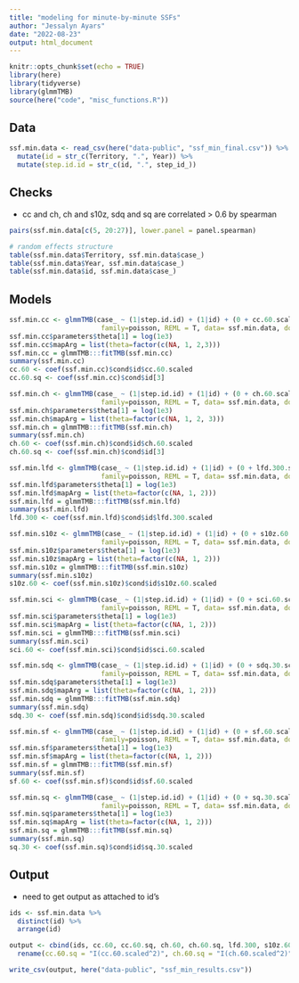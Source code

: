 ```yaml
---
title: "modeling for minute-by-minute SSFs"
author: "Jessalyn Ayars"
date: "2022-08-23"
output: html_document
---
```


```r
knitr::opts_chunk$set(echo = TRUE)
library(here)
library(tidyverse)
library(glmmTMB)
source(here("code", "misc_functions.R"))
```

 
## Data
```r
ssf.min.data <- read_csv(here("data-public", "ssf_min_final.csv")) %>%
  mutate(id = str_c(Territory, ".", Year)) %>%
  mutate(step.id.id = str_c(id, ".", step_id_))
```

## Checks
- cc and ch, ch and s10z, sdq and sq are correlated > 0.6 by spearman
```r
pairs(ssf.min.data[c(5, 20:27)], lower.panel = panel.spearman)

# random effects structure
table(ssf.min.data$Territory, ssf.min.data$case_)
table(ssf.min.data$Year, ssf.min.data$case_)
table(ssf.min.data$id, ssf.min.data$case_) 
```

## Models
```r
ssf.min.cc <- glmmTMB(case_ ~ (1|step.id.id) + (1|id) + (0 + cc.60.scaled|id) + cc.60.scaled + (0 + I(cc.60.scaled^2)|id) + I(cc.60.scaled^2), 
                       family=poisson, REML = T, data= ssf.min.data, doFit=FALSE) 
ssf.min.cc$parameters$theta[1] = log(1e3) 
ssf.min.cc$mapArg = list(theta=factor(c(NA, 1, 2,3))) 
ssf.min.cc = glmmTMB:::fitTMB(ssf.min.cc) 
summary(ssf.min.cc)  
cc.60 <- coef(ssf.min.cc)$cond$id$cc.60.scaled
cc.60.sq <- coef(ssf.min.cc)$cond$id[3]

ssf.min.ch <- glmmTMB(case_ ~ (1|step.id.id) + (1|id) + (0 + ch.60.scaled|id) + ch.60.scaled + (0 + I(ch.60.scaled^2)|id) + I(ch.60.scaled^2), 
                       family=poisson, REML = T, data= ssf.min.data, doFit=FALSE) 
ssf.min.ch$parameters$theta[1] = log(1e3) 
ssf.min.ch$mapArg = list(theta=factor(c(NA, 1, 2, 3))) 
ssf.min.ch = glmmTMB:::fitTMB(ssf.min.ch) 
summary(ssf.min.ch)   
ch.60 <- coef(ssf.min.ch)$cond$id$ch.60.scaled
ch.60.sq <- coef(ssf.min.ch)$cond$id[3] 

ssf.min.lfd <- glmmTMB(case_ ~ (1|step.id.id) + (1|id) + (0 + lfd.300.scaled|id) + lfd.300.scaled, 
                       family=poisson, REML = T, data= ssf.min.data, doFit=FALSE) 
ssf.min.lfd$parameters$theta[1] = log(1e3) 
ssf.min.lfd$mapArg = list(theta=factor(c(NA, 1, 2))) 
ssf.min.lfd = glmmTMB:::fitTMB(ssf.min.lfd) 
summary(ssf.min.lfd)  
lfd.300 <- coef(ssf.min.lfd)$cond$id$lfd.300.scaled

ssf.min.s10z <- glmmTMB(case_ ~ (1|step.id.id) + (1|id) + (0 + s10z.60.scaled|id) + s10z.60.scaled, 
                       family=poisson, REML = T, data= ssf.min.data, doFit=FALSE) 
ssf.min.s10z$parameters$theta[1] = log(1e3) 
ssf.min.s10z$mapArg = list(theta=factor(c(NA, 1, 2))) 
ssf.min.s10z = glmmTMB:::fitTMB(ssf.min.s10z) 
summary(ssf.min.s10z)   
s10z.60 <- coef(ssf.min.s10z)$cond$id$s10z.60.scaled

ssf.min.sci <- glmmTMB(case_ ~ (1|step.id.id) + (1|id) + (0 + sci.60.scaled|id) + sci.60.scaled, 
                       family=poisson, REML = T, data= ssf.min.data, doFit=FALSE) 
ssf.min.sci$parameters$theta[1] = log(1e3) 
ssf.min.sci$mapArg = list(theta=factor(c(NA, 1, 2))) 
ssf.min.sci = glmmTMB:::fitTMB(ssf.min.sci) 
summary(ssf.min.sci)  
sci.60 <- coef(ssf.min.sci)$cond$id$sci.60.scaled

ssf.min.sdq <- glmmTMB(case_ ~ (1|step.id.id) + (1|id) + (0 + sdq.30.scaled|id) + sdq.30.scaled, 
                       family=poisson, REML = T, data= ssf.min.data, doFit=FALSE) 
ssf.min.sdq$parameters$theta[1] = log(1e3) 
ssf.min.sdq$mapArg = list(theta=factor(c(NA, 1, 2))) 
ssf.min.sdq = glmmTMB:::fitTMB(ssf.min.sdq) 
summary(ssf.min.sdq)  
sdq.30 <- coef(ssf.min.sdq)$cond$id$sdq.30.scaled

ssf.min.sf <- glmmTMB(case_ ~ (1|step.id.id) + (1|id) + (0 + sf.60.scaled|id) + sf.60.scaled, 
                       family=poisson, REML = T, data= ssf.min.data, doFit=FALSE) 
ssf.min.sf$parameters$theta[1] = log(1e3) 
ssf.min.sf$mapArg = list(theta=factor(c(NA, 1, 2))) 
ssf.min.sf = glmmTMB:::fitTMB(ssf.min.sf) 
summary(ssf.min.sf)  
sf.60 <- coef(ssf.min.sf)$cond$id$sf.60.scaled

ssf.min.sq <- glmmTMB(case_ ~ (1|step.id.id) + (1|id) + (0 + sq.30.scaled|id) + sq.30.scaled, 
                       family=poisson, REML = T, data= ssf.min.data, doFit=FALSE) 
ssf.min.sq$parameters$theta[1] = log(1e3) 
ssf.min.sq$mapArg = list(theta=factor(c(NA, 1, 2))) 
ssf.min.sq = glmmTMB:::fitTMB(ssf.min.sq) 
summary(ssf.min.sq)  
sq.30 <- coef(ssf.min.sq)$cond$id$sq.30.scaled
```

## Output
- need to get output as attached to id's
```r
ids <- ssf.min.data %>%
  distinct(id) %>%
  arrange(id)

output <- cbind(ids, cc.60, cc.60.sq, ch.60, ch.60.sq, lfd.300, s10z.60, sci.60, sdq.30, sf.60, sq.30) %>%
  rename(cc.60.sq = "I(cc.60.scaled^2)", ch.60.sq = "I(ch.60.scaled^2)")

write_csv(output, here("data-public", "ssf_min_results.csv"))
```
